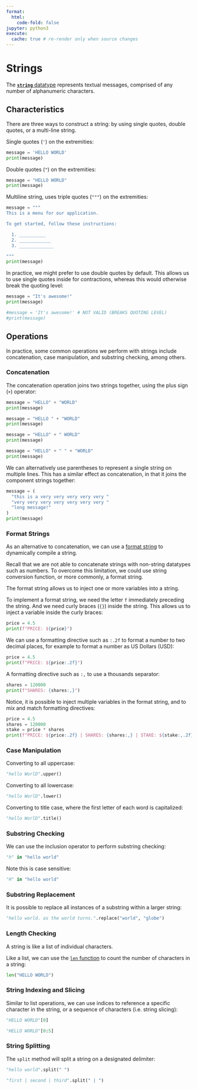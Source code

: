 ```yaml
---
format:
  html:
    code-fold: false
jupyter: python3
execute:
  cache: true # re-render only when source changes
---
```


# Strings

The [**`string`** datatype](https://docs.python.org/3/library/stdtypes.html#text-sequence-type-str) represents textual messages, comprised of any number of alphanumeric characters.

## Characteristics

There are three ways to construct a string: by using single quotes, double quotes, or a multi-line string.

Single quotes (`'`) on the extremities:

```python
message = 'HELLO WORLD'
print(message)
```

Double quotes (`"`) on the extremities:

```python
message = "HELLO WORLD"
print(message)
```


Multiline string, uses triple quotes (`"""`) on the extremities:


```python
message = """
This is a menu for our application.

To get started, follow these instructions:

  1. __________
  2. ____________
  3. _____________

"""
print(message)
```


In practice, we might prefer to use double quotes by default. This allows us to use single quotes inside for contractions, whereas this would otherwise break the quoting level:

```python
message = "It's awesome!"
print(message)
```

```python
#message = 'It's awesome!' # NOT VALID (BREAKS QUOTING LEVEL)
#print(message)
```

## Operations

In practice, some common operations we perform with strings include concatenation, case manipulation, and substring checking, among others.

### Concatenation

The concatenation operation joins two strings together, using the plus sign (`+`) operator:

```python
message = "HELLO" + "WORLD"
print(message)

message = "HELLO " + "WORLD"
print(message)

message = "HELLO" + " WORLD"
print(message)

message = "HELLO" + " " + "WORLD"
print(message)
```

We can alternatively use parentheses to represent a single string on multiple lines. This has a similar effect as concatenation, in that it joins the component strings together:

```python
message = (
  "this is a very very very very very "
  "very very very very very very very "
  "long message!"
)
print(message)
```


### Format Strings

As an alternative to concatenation, we can use a [format string](https://docs.python.org/3/tutorial/inputoutput.html#fancier-output-formatting) to dynamically compile a string.

Recall that we are not able to concatenate strings with non-string datatypes such as numbers. To overcome this limitation, we could use string conversion function, or more commonly, a format string.

The format string allows us to inject one or more variables into a string.

To implement a format string, we need the letter `f` immediately preceding the string. And we need curly braces (`{}`) inside the string. This allows us to inject a variable inside the curly braces:

```python
price = 4.5
print(f"PRICE: ${price}")
```

We can use a formatting directive such as `:.2f` to format a number to two decimal places, for example to format a number as US Dollars (USD):

```python
price = 4.5
print(f"PRICE: ${price:.2f}")
```

A formatting directive such as `:,` to use a thousands separator:

```python
shares = 120000
print(f"SHARES: {shares:,}")
```

Notice, it is possible to inject multiple variables in the format string, and to mix and match formatting directives:


```python
price = 4.5
shares = 120000
stake = price * shares
print(f"PRICE: ${price:.2f} | SHARES: {shares:,} | STAKE: ${stake:,.2f}")
```


### Case Manipulation

Converting to all uppercase:

```python
"hello WorlD".upper()
```


Converting to all lowercase:

```python
"hello WorlD".lower()
```

Converting to title case, where the first letter of each word is capitalized:

```python
"hello WorlD".title()
```



### Substring Checking

We can use the inclusion operator to perform substring checking:

```python
"h" in "hello world"
```

Note this is case sensitive:

```python
"H" in "hello world"
```

### Substring Replacement

It is possible to replace all instances of a substring within a larger string:

```python
"hello world. as the world turns.".replace("world", "globe")
```


### Length Checking

A string is like a list of individual characters.

Like a list, we can use the [`len` function](https://docs.python.org/3/library/functions.html#len) to count the number of characters in a string:

```python
len("HELLO WORLD")
```

### String Indexing and Slicing

Similar to list operations, we can use indices to reference a specific character in the string, or a sequence of characters (i.e. string slicing):


```python
"HELLO WORLD"[0]
```

```python
"HELLO WORLD"[0:5]
```

### String Splitting

The `split` method will split a string on a designated delimiter:

```python
"hello world".split(" ")
```


```python
"first | second | third".split(" | ")
```
